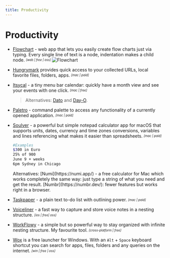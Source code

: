 ```yaml
---
title: Productivity
---
```



# Productivity

- [Flowchart](https://flowchart.fun/) - web app that lets you easily create flow charts just via typing. Every single line of text is a node, indentation makes a child node. <sub><sup>*[web | free | oss]*</sup></sub>
  ![Flowchart](/flowchart.webp)

- [Hungrymark](https://zhengying.github.io/hungrymark/) provides quick access to your collected URLs, local favorite files, folders, apps. <sub><sup>*[mac | paid]*</sup></sub>

- [Itsycal](https://www.mowglii.com/itsycal/) - a tiny menu bar calendar: quickly have a month view and see your events with one click. <sub><sup>*[mac | free]*</sup></sub>
  > Alternatives: [Dato](https://sindresorhus.com/dato) and [Day-O](https://shauninman.com/archive/2020/04/08/day_o_mac_menu_bar_clock_for_catalina).

- [Paletro](https://appmakes.io/paletro) - command palette to access any functionality of a currently opened application. <sub><sup>*[mac | paid]*</sup></sub>

- [Soulver](https://soulver.app/) - a powerful but simple notepad calculator app for macOS that supports units, dates, currency and time zones conversions, variables and lines referencing what makes it easier than spreadsheets. <sub><sup>*[mac | paid]*</sup></sub>
  ```bash 
  #Examples
  $300 in Euro  
  25% of 900  
  June 9 + weeks  
  6pm Sydney in Chicago  
  ```
  <Callout>
    Alternatives:  
    [Numi](https://numi.app/) - a free calculator for Mac which works completely the same way: just type a string of what you need and get the result.  
    [Numbr](https://numbr.dev/): fewer features but works right in a browser.
  </Callout>

- [Taskpaper](https://www.taskpaper.com/) - a plain text to-do list with outlining power. <sub><sup>*[mac | paid]*</sup></sub>

- [Voiceliner](https://a9.io/voiceliner/) - a fast way to capture and store voice notes in a nesting structure. <sub><sup>*[ios | free| oss]*</sup></sub>

- [WorkFlowy](https://workflowy.com/b/) - a simple but so powerful way to stay organized with infinite nesting structure. My favourite tool. <sub><sup>*[cross-platform | free]*</sup></sub>

- [Wox](http://www.wox.one/) is a free launcher for Windows. With an `Alt` + `Space` keyboard shortcut you can search for apps, files, folders and any queries on the internet. <sub><sup>*[win | free | oss]*</sup></sub>
